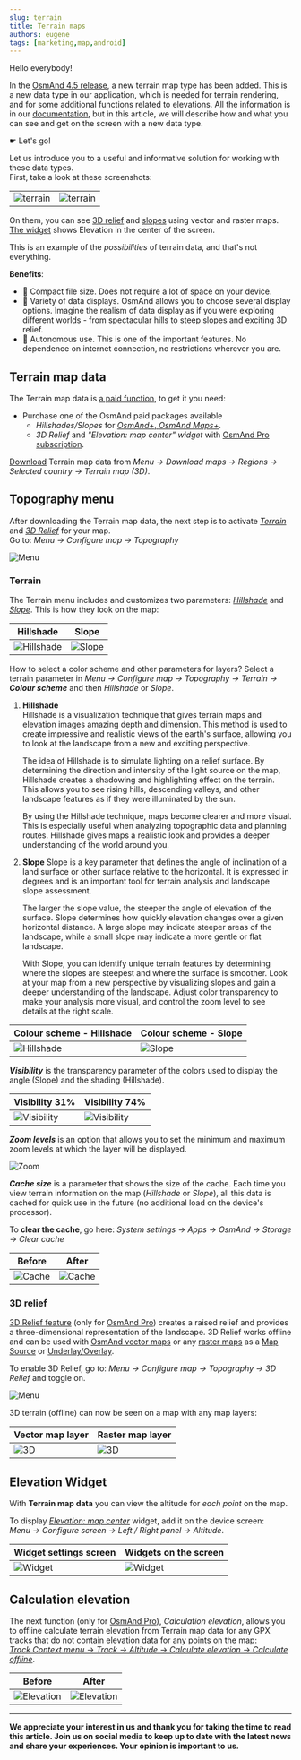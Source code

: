 ```yaml
---
slug: terrain
title: Terrain maps
authors: eugene
tags: [marketing,map,android]
---
```




Hello everybody!

In the [OsmAnd 4.5 release](https://osmand.net/blog/osmand-android-4-5-released#terrain-maps-updates), a new terrain map type has been added. This is a new data type in our application, which is needed for terrain rendering, and for some additional functions related to elevations. All the information is in our [documentation](https://osmand.net/docs/user/), but in this article, we will describe how and what you can see and get on the screen with a new data type.

   &#9755;  Let's go!

<!--truncate-->

Let us introduce you to a useful and informative solution for working with these data types.  
First, take a look at these screenshots:


|||
|------|-------|
|![terrain](./img/terrain_screen.png)|![terrain](./img/terrain_screen_2.png)|


On them, you can see [3D relief](#3d-relief) and [slopes](#terrain) using vector and raster maps. [The widget](#elevation-widget) shows Elevation in the center of the screen. 

This is an example of the *possibilities* of terrain data, and that's not everything.


**Benefits**:

- 🌟 Compact file size. Does not require a lot of space on your device. 
- 🌄 Variety of data displays.  OsmAnd allows you to choose several display options. Imagine the realism of data display as if you were exploring different worlds - from spectacular hills to steep slopes and exciting 3D relief.
- 🔌 Autonomous use. This is one of the important features. No dependence on internet connection, no restrictions wherever you are.


## Terrain map data

The Terrain map data is [a paid function](https://osmand.net/docs/user/purchases/android#free-and-paid-features), to get it you need:

- Purchase one of the OsmAnd paid packages available
   - _Hillshades/Slopes_ for [*OsmAnd+*, *OsmAnd Maps+*](https://osmand.net/docs/user/purchases/android#free-and-paid-features).
   -  _3D Relief_ and _"Elevation: map center" widget_ with [OsmAnd Pro subscription](https://osmand.net/docs/user/purchases/android#pro-features).

[Download](https://osmand.net/docs/user/plugins/topography#how-to-download) Terrain map data from *Menu → Download maps → Regions → Selected country → Terrain map (3D)*. 


## Topography menu

After downloading the Terrain map data, the next step is to activate [*Terrain*](#terrain) and [*3D Relief*](#3d-relief) for your map.   
Go to: *Menu → Configure map → Topography*

![Menu](./img/topography_menu.png)  


### Terrain 

The Terrain menu includes and customizes two parameters: [*Hillshade*](https://osmand.net/docs/user/plugins/topography#hillshade) and [*Slope*](https://osmand.net/docs/user/plugins/topography#slope). This is how they look on the map:  

|Hillshade|Slope|
|------|-------|
|![Hillshade](./img/hillshade.png)|![Slope](./img/slope.png)|


How to select a color scheme and other parameters for layers? Select a terrain parameter in *Menu → Configure map → Topography → Terrain →* ***Colour scheme*** and then *Hillshade* or *Slope*.  

1. **Hillshade**  
    Hillshade is a visualization technique that gives terrain maps and elevation images amazing depth and dimension. This method is used to create impressive and realistic views of the earth's surface, allowing you to look at the landscape from a new and exciting perspective.  

    The idea of Hillshade is to simulate lighting on a relief surface. By determining the direction and intensity of the light source on the map, Hillshade creates a shadowing and highlighting effect on the terrain. This allows you to see rising hills, descending valleys, and other landscape features as if they were illuminated by the sun.  

    By using the Hillshade technique, maps become clearer and more visual. This is especially useful when analyzing topographic data and planning routes. Hillshade gives maps a realistic look and provides a deeper understanding of the world around you.  

2. **Slope**
    Slope is a key parameter that defines the angle of inclination of a land surface or other surface relative to the horizontal. It is expressed in degrees and is an important tool for terrain analysis and landscape slope assessment.  

    The larger the slope value, the steeper the angle of elevation of the surface. Slope determines how quickly elevation changes over a given horizontal distance. A large slope may indicate steeper areas of the landscape, while a small slope may indicate a more gentle or flat landscape.  

    With Slope, you can identify unique terrain features by determining where the slopes are steepest and where the surface is smoother. Look at your map from a new perspective by visualizing slopes and gain a deeper understanding of the landscape. Adjust color transparency to make your analysis more visual, and control the zoom level to see details at the right scale.   


|Colour scheme - Hillshade|Colour scheme - Slope|
|------|-------|
|![Hillshade](./img/hillshade_menu.png)|![Slope](./img/slope_menu.png)|

***Visibility*** is the transparency parameter of the colors used to display the angle (Slope) and the shading (Hillshade). 

|Visibility 31%|Visibility 74%|
|------|-------|
|![Visibility ](./img/31.png)|![Visibility ](./img/74.png)|


***Zoom levels*** is an option that allows you to set the minimum and maximum zoom levels at which the layer will be displayed.

![Zoom](./img/zoom.png)

***Cache size*** is a parameter that shows the size of the cache. Each time you view terrain information on the map (*Hillshade* or *Slope*), all this data is cached for quick use in the future (no additional load on the device's processor).

To **clear the cache**, go here: *System settings → Apps → OsmAnd → Storage → Clear cache*

|Before|After|
|------|-------|
|![Cache](./img/cache.png)|![Cache](./img/cache2.png)|


### 3D relief

[3D Relief feature](https://osmand.net/docs/user/plugins/topography#3d-relief) (only for [OsmAnd Pro](https://osmand.net/docs/user/purchases/android#pro-features)) creates a raised relief and provides a three-dimensional representation of the landscape. 3D Relief works offline and can be used with [OsmAnd vector maps](https://osmand.net/docs/user/map/vector-maps.md) or any [raster maps](https://osmand.net/docs/user/map/raster-maps.md#select-raster-maps) as a [Map Source](https://osmand.net/docs/user/map/raster-maps.md#main) or [Underlay/Overlay](https://osmand.net/docs/user/map/raster-maps.md#overlay-layer).

To enable 3D Relief, go to: *Menu → Configure map → Topography → 3D Relief* and toggle on.

![Menu](./img/topography_menu.png)

3D terrain (offline) can now be seen on a map with any map layers:  

|Vector map layer|Raster map layer|
|------|-------|
|![3D](./img/3d.png)|![3D](./img/3d_2.png)|


## Elevation Widget

With **Terrain map data** you can view the altitude for *each point* on the map.

To display [*Elevation: map center*](https://osmand.net/docs/user/widgets/info-widgets#-elevation-map-center) widget, add it on the device screen:  
*Menu → Configure screen → Left / Right panel → Altitude*.

|Widget settings screen|Widgets on the screen|
|------|-------|
|![Widget](./img/widget0.png)|![Widget](./img/widget1.png)|


## Calculation elevation

The next function (only for [OsmAnd Pro](https://osmand.net/docs/user/purchases/android#pro-features)), *Calculation elevation*, allows you to offline calculate terrain elevation from Terrain map data for any GPX tracks that do not contain elevation data for any points on the map:  
[*Track Context menu → Track → Altitude → Calculate elevation → Calculate offline*](https://osmand.net/docs/user/map/track-context-menu#altitude). 

|Before|After|
|------|-------|
|![Elevation](./img/elevation0.png)|![Elevation](./img/elevation1.png)|

______________________________________________


**We appreciate your interest in us and thank you for taking the time to read this article. Join us on social media to keep up to date with the latest news and share your experiences. Your opinion is important to us.**


<LinksSocial/>
<LinksTelegram/>
<AndroidStore/>


